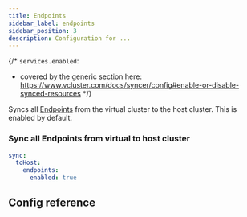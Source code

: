 ```yaml
---
title: Endpoints
sidebar_label: endpoints
sidebar_position: 3
description: Configuration for ...
---
```



{/*
`services.enabled`:
- covered by the generic section here: https://www.vcluster.com/docs/syncer/config#enable-or-disable-synced-resources
*/}

Syncs all [Endpoints](https://kubernetes.io/docs/concepts/services-networking/service/) from the virtual cluster to the host cluster. This is enabled by default. 

### Sync all Endpoints from virtual to host cluster
```YAML
sync:
  toHost:
    endpoints:
      enabled: true
```

## Config reference

<EnableSwitch/>
